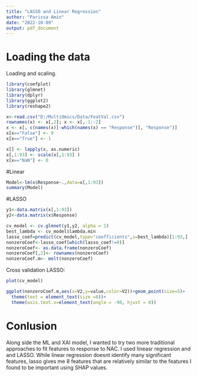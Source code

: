 ---
title: "LASSO and Linear Regression"
author: "Parissa Amin"
date: "2022-10-09"
output: pdf_document
---



# Loading the data

Loading and scaling.

```{r}
library(coefplot)
library(glmnet) 
library(dplyr) 
library(ggplot2)  
library(reshape2)

x<-read.csv("D:/MultiOmics/Data/FeatVal.csv") 
rownames(x) <- x[,2]; x <- x[,-1:-2]  
x <- x[, c(names(x)[-which(names(x) == "Response")], "Response")]
x[x=="False"] <- 0 
x[x=="True"] <- 1 

x[] <- lapply(x, as.numeric)
x[,1:93] <- scale(x[,1:93] ) 
x[x=="NaN"] <- 0 
```


#Linear 
```{r}
Model<-lm(x$Response~.,data=x[,1:93])
summary(Model)
```


#LASSO

```{r}
y1<-data.matrix(x[,1:93])
y2<-data.matrix(x$Response) 

cv_model <- cv.glmnet(y1,y2, alpha = 1)
best_lambda <- cv_model$lambda.min
lasso_coef=predict(cv_model,type="coefficients",s=best_lambda)[1:93,]
nonzeroCoef<-lasso_coef[which(lasso_coef!=0)]  
nonzeroCoef<- as.data.frame(nonzeroCoef)
nonzeroCoef[,2]<- rownames(nonzeroCoef)
nonzeroCoef.m<- melt(nonzeroCoef)
```


Cross validation LASSO:  

```{r}
plot(cv_model)
```

 
```{r}
ggplot(nonzeroCoef.m,aes(x=V2,y=value,color=V2))+geom_point(size=5)+
  theme(text = element_text(size =8))+ 
  theme(axis.text.x=element_text(angle = -90, hjust = 0))

```



# Conlusion
Along side the ML and XAI model, I wanted to try two more traditional approaches to fit features to response to NAC. I used lineasr regression and and LASSO. While linear regression doesnt identify many significant features, lasso gives me 8 features that are relatively similar to the features I found to be important using SHAP values. 